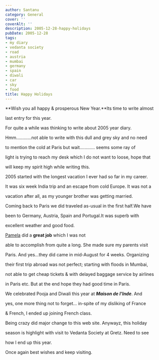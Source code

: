 ```yaml
---
author: Santanu
category: General
cover: ''
coverAlt: ''
description: 2005-12-28-happy-holidays
pubDate: 2005-12-28
tags:
- my diary
- vedanta society
- road
- austria
- mumbai
- germany
- spain
- diwali
- car
- sky
- food
title: Happy Holidays
---
```


**Wish you all happy & prosperous New Year.**Its time to write almost

last entry for this year.



  



For quite a while was thinking to write about 2005 year diary.

Hmm............not able to write with this dull and grey sky and no need

to mention the cold at Paris but wait............ seems some ray of

light is trying to reach my desk which I do not want to loose, hope that

will keep my spirit high while writing this.



  



2005 started with the longest vacation I ever had so far in my career.

It was six week India trip and an escape from cold Europe. It was not a

vacation after all, as my younger brother was getting married.



  



Coming back to Paris we did traveled as-usual in the first half.We have

been to Germany, Austria, Spain and Portugal.It was superb with

excellent weather and good food.



[Pamela](http://pamela.santm.com/) did a **great job** which I was not

able to accomplish from quite a long. She made sure my parents visit

Paris. And yes...they did came in mid-August for 4 weeks. Organizing

their first trip abroad was not perfect; starting with floods in Mumbai,

not able to get cheap tickets & with delayed baggage service by airlines

in Paris etc. But at the end hope they had good time in Paris.



  



We celebrated Pooja and Diwali this year at ***Maison de l'Inde***. And

yes, one more thing not to forget... in-spite of my disliking of France

& French, I ended up joining French class.



  



Being crazy did major change to this web site. Anywayz, this holiday

season is highlight with visit to Vedanta Society at Gretz. Need to see

how I end up this year.



  



Once again best wishes and keep visiting.
